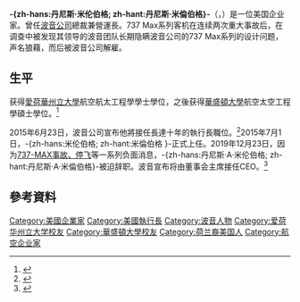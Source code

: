 {{noteTA
|T=zh-hans:丹尼斯·米伦伯格; zh-hant:丹尼斯·米倫伯格;
|G1=Aero
|G2=zh-hans:丹尼斯·米伦伯格; zh-hant:丹尼斯·米倫伯格;
|1=zh-hans:首席执行官; zh-hant:執行長; zh-cn:首席执行官; zh-hk:行政總裁; zh-tw:執行長; zh-mo:行政總裁;
|2=zh-hans:丹尼斯·米伦伯格; zh-hant:丹尼斯·米倫伯格;
}}
{{Infobox person
| name                      = 丹尼斯·米倫伯格<br>Dennis Muilenburg
| image                     = Dennis Muilenburg.jpg
| caption                   = 攝於2011年
| birth_name                = 
| birth_date                = {{birth year and age|1964}}
| birth_place               = 
| death_date                = 
| death_place               = 
| death_cause               = 
| residence                 = 
| nationality               = {{USA}}
| ethnicity                 = 
| education                 = 
| alma_mater                = [[愛荷華州立大學|愛荷華州立大學]]<br>[[華盛頓大學|華盛頓大學]]
| occupation                = 
| years_active              = 
| salary                    = 11,798,401美元（2014年總體薪酬）<ref name=Bloomberg />
| net_worth                 = 
| title                     = 
| term                      = 
| predecessor               = {{le|吉姆·麥克納尼|Jim McNerney}}
| successor                 = 
| parents                   = 
| spouse                    = 
| children                  = 
| signature                 = Dennis A. Muilenburg signature.png
}}

'''-{zh-hans:丹尼斯·米伦伯格; zh-hant:丹尼斯·米倫伯格}-'''（{{lang-en|Dennis A. Muilenburg}}，{{bd|1964年}}）是一位美国企业家。曾任[[波音公司|波音公司]]總裁兼營運長。737 Max系列客机在连续两次重大事故后，在调查中被发现其领导的波音团队长期隐瞒波音公司的737 Max系列的设计问题，声名狼藉，而后被波音公司解雇。

==生平==
获得[[愛荷華州立大學|愛荷華州立大學]]航空航太工程學學士學位，之後获得[[華盛頓大學|華盛頓大學]]航空太空工程學碩士學位。<ref name=Bloomberg>{{cite web|title=Executive Profile: Dennis A. Muilenburg|url=http://www.bloomberg.com/research/stocks/people/person.asp?personId=41352809&ticker=BA|website=Bloomberg|accessdate=2015-06-24|archive-date=2015-09-24|archive-url=https://web.archive.org/web/20150924233541/http://www.bloomberg.com/research/stocks/people/person.asp?personId=41352809&ticker=BA|dead-url=no}}</ref>

2015年6月23日，波音公司宣布他將接任{{le|吉姆·麥克納尼|Jim McNerney}}長達十年的執行長職位。<ref name=Telegraph>{{cite news|title=Boeing names new chief executive|url=http://www.telegraph.co.uk/finance/newsbysector/industry/11695073/Boeing-names-new-chief-executive.html|accessdate=2015-06-24|work=Daily Telegraph|date=2015-06-24|archive-date=2020-10-29|archive-url=https://web.archive.org/web/20201029173351/https://www.telegraph.co.uk/finance/newsbysector/industry/11695073/Boeing-names-new-chief-executive.html|dead-url=no}}</ref>2015年7月1日，-{zh-hans:米伦伯格; zh-hant:米倫伯格 }-正式上任。2019年12月23日，因为[[2019年波音737_MAX停飞事件|737-MAX事故、停飞]]等一系列负面消息，-{zh-hans:丹尼斯·A·米伦伯格; zh-hant:丹尼斯·A·米倫伯格}-被迫辞职。波音宣布将由董事会主席{{le|大卫·卡尔霍恩|Dave Calhoun}}接任CEO。<ref>{{Cite news |url=https://cn.reuters.com/article/boeing-ceofired-1223-mon-idCNKBS1YS00L |title=波音解雇执行长Muilenburg 力求在737危机后重振信心 |date=2019-12-24 |newspaper=Reuters |accessdate=2019-12-24 |archive-date=2019-12-24 |archive-url=https://web.archive.org/web/20191224022231/https://cn.reuters.com/article/boeing-ceofired-1223-mon-idCNKBS1YS00L |dead-url=no }}</ref>

==參考資料==
{{Reflist}}

{{波音}}
{{DEFAULTSORT:Muilenburg, Dennis}}
[[Category:美國企業家|Category:美國企業家]]
[[Category:美國執行長|Category:美國執行長]]
[[Category:波音人物|Category:波音人物]]
[[Category:爱荷华州立大学校友|Category:爱荷华州立大学校友]]
[[Category:華盛頓大學校友|Category:華盛頓大學校友]]
[[Category:荷兰裔美国人|Category:荷兰裔美国人]]
[[Category:航空企业家|Category:航空企业家]]